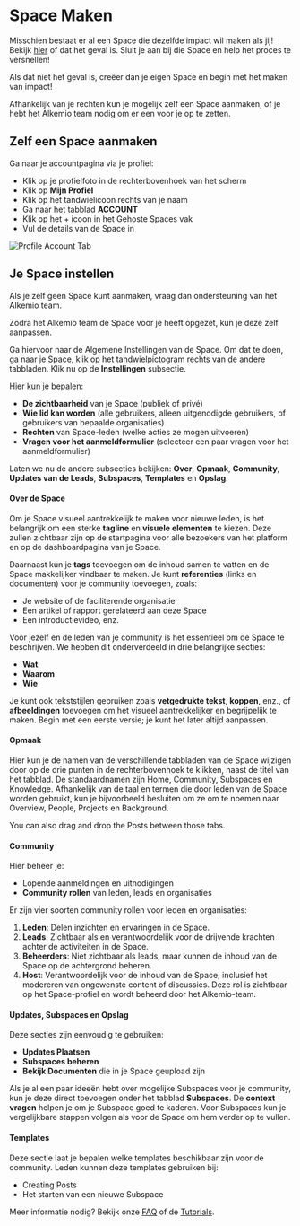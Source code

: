 # Space Maken

Misschien bestaat er al een Space die dezelfde impact wil maken als jij! Bekijk [hier](https://alkem.io/spaces) of dat het geval is.
Sluit je aan bij die Space en help het proces te versnellen!

Als dat niet het geval is, creëer dan je eigen Space en begin met het maken van impact!

Afhankelijk van je rechten kun je mogelijk zelf een Space aanmaken, of je hebt het Alkemio team nodig om er een voor je op te zetten.

## Zelf een Space aanmaken

Ga naar je accountpagina via je profiel:

- Klik op je profielfoto in de rechterbovenhoek van het scherm
- Klik op **Mijn Profiel**
- Klik op het tandwielicoon rechts van je naam
- Ga naar het tabblad **ACCOUNT**
- Klik op het + icoon in het Gehoste Spaces vak
- Vul de details van de Space in

![Profile Account Tab](/profile-account-tab.png)

## Je Space instellen

Als je zelf geen Space kunt aanmaken, vraag dan ondersteuning van het Alkemio team.

Zodra het Alkemio team de Space voor je heeft opgezet, kun je deze zelf aanpassen. 

Ga hiervoor naar de Algemene Instellingen van de Space. Om dat te doen, ga naar je Space, klik op het tandwielpictogram rechts van de andere tabbladen. Klik nu op de **Instellingen** subsectie.

Hier kun je bepalen:

- **De zichtbaarheid** van je Space (publiek of privé)
- **Wie lid kan worden** (alle gebruikers, alleen uitgenodigde gebruikers, of gebruikers van bepaalde organisaties)
- **Rechten** van Space-leden (welke acties ze mogen uitvoeren)
- **Vragen voor het aanmeldformulier** (selecteer een paar vragen voor het aanmeldformulier)

Laten we nu de andere subsecties bekijken: **Over**, **Opmaak**, **Community**, **Updates van de Leads**, **Subspaces**, **Templates** en **Opslag**.

#### Over de Space

Om je Space visueel aantrekkelijk te maken voor nieuwe leden, is het belangrijk om een sterke **tagline** en **visuele elementen** te kiezen. 
Deze zullen zichtbaar zijn op de startpagina voor alle bezoekers van het platform en op de dashboardpagina van je Space.

Daarnaast kun je **tags** toevoegen om de inhoud samen te vatten en de Space makkelijker vindbaar te maken. 
Je kunt **referenties** (links en documenten) voor je community toevoegen, zoals:

- Je website of de faciliterende organisatie
- Een artikel of rapport gerelateerd aan deze Space
- Een introductievideo, enz.

Voor jezelf en de leden van je community is het essentieel om de Space te beschrijven. We hebben dit onderverdeeld in drie belangrijke secties:

- **Wat**
- **Waarom**
- **Wie**

Je kunt ook tekststijlen gebruiken zoals **vetgedrukte tekst**, **koppen**, enz., of **afbeeldingen** toevoegen om het visueel aantrekkelijker en begrijpelijk te maken. 
Begin met een eerste versie; je kunt het later altijd aanpassen.

#### Opmaak

Hier kun je de namen van de verschillende tabbladen van de Space wijzigen door op de drie punten in de rechterbovenhoek te klikken, naast de titel van het tabblad.
De standaardnamen zijn Home, Community, Subspaces en Knowledge. 
Afhankelijk van de taal en termen die door leden van de Space worden gebruikt, kun je bijvoorbeeld besluiten om ze om te noemen naar  Overview, People, Projects en Background. 

You can also drag and drop the Posts between those tabs.

#### Community

Hier beheer je:

- Lopende aanmeldingen en uitnodigingen
- **Community rollen** van leden, leads en organisaties

Er zijn vier soorten community rollen voor leden en organisaties:

1. **Leden**: Delen inzichten en ervaringen in de Space.
2. **Leads**: Zichtbaar als en verantwoordelijk voor de drijvende krachten achter de activiteiten in de Space.
3. **Beheerders**: Niet zichtbaar als leads, maar kunnen de inhoud van de Space op de achtergrond beheren.
4. **Host**: Verantwoordelijk voor de inhoud van de Space, inclusief het modereren van ongewenste content of discussies. Deze rol is zichtbaar op het Space-profiel en wordt beheerd door het Alkemio-team.

#### Updates, Subspaces en Opslag

Deze secties zijn eenvoudig te gebruiken:

- **Updates Plaatsen**
- **Subspaces beheren**
- **Bekijk Documenten** die in je Space geupload zijn

Als je al een paar ideeën hebt over mogelijke Subspaces voor je community, kun je deze direct toevoegen onder het tabblad **Subspaces**. De **context vragen** helpen je om je Subspace goed te kaderen. Voor Subspaces kun je vergelijkbare stappen volgen als voor de Space om hem verder op te vullen.

#### Templates

Deze sectie laat je bepalen welke templates beschikbaar zijn voor de community. Leden kunnen deze templates gebruiken bij:

- Creating Posts
- Het starten van een nieuwe Subspace

Meer informatie nodig? Bekijk onze [FAQ](/faq) of de [Tutorials](/how-to/tutorials).
